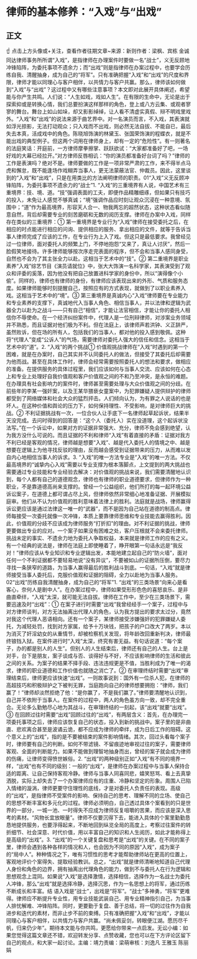 # 律师的基本修养：“入戏”与“出戏”
## 正文
☝ 点击上方头像或+关注，查看作者往期文章~来源：新则作者：梁枫、宾栋 金诚同达律师事务所所谓“入戏”，是指律师在办理案件时要做一名“战士”，义无反顾地冲锋陷阵，为委托事项不遗余力；而“出戏”则是指律师在办案过程中，也要学会历练自我、清醒抽身，成为自己的“将军”。只有准确把握“入戏”和“出戏”的尺度和界限，律师才能以同理心与客户相伴，以共情力与客户共赢。那么，律师该如何做到“入戏”与“出戏”？这过程中又有哪些注意事项？本文即对此展开具体阐述，希望能与你产生共鸣。人们说：“人生如戏，戏如人生”。在有限的生命中，无论是出于探索抑或是转换心情，我们总要扮演这样那样的角色，登上或八方云集、或观者寥寥的舞台。舞台上如山如垛，却又影影绰绰，让人看不清虚实真假、辩不明戏里戏外。“入戏”和“出戏”的说法来源于曲艺界中。对一名演员而言，不入戏，其表演就如浮光掠影，无法打动观众；只入戏而不出戏，则必然无法自拔、不能自已，最后失去本真，活成戏中的角色。陈晓旭饰演的林黛玉、张国荣饰演的程蝶衣，就是不能出戏的典型例子。但这两个词用在律师身上，却有一定的“危险性”。有一则著名的法庭笑话：开庭前，一方律师摩拳擦掌、跃跃欲试：“大家都准备好了吧，一场好戏的大幕已经拉开。”对方律师反唇相讥：“你的演员都准备好台词了吗？”律师的工作是表演吗？绝对不是。律师要做的工作是一项非常严肃的工作，来不得半点马虎和懈怠，既不能逢场作戏糊弄当事人，更无法蒙蔽法官、仲裁员。因此，这里谈到的“入戏”和“出戏”，只是在用类比的方法阐明律师的职责。01“入戏”义无反顾冲锋陷阵，为委托事项不遗余力的“战士”1. “入戏”的三重境界有人说，中国艺术有三重境界：技、境、道。“技”强调表面的工夫，即便作品精雕细琢，但如果只有技巧的投入，未免让人感觉不够真诚；“境”强调作品应时刻让观众沉浸在一种意境、氛围中；“道”作为最高境界，形容天人合一、物我两忘的超然状态，这种状态看似随意自然，背后却需要专业的刻苦磨砺和无数的阅历支撑。律师在办案中入戏，同样存在类似的三重境界：① 第一重境界是专业行为“入戏”律师在接受委托之后，在相应的时点能进行相应的问询、提供相应的服务、拿出相应的文件，就等于告诉当事人律师完成了应该的工作，在专业行为上入了戏。但这只是最低要求。我曾经见过一位律师，面对委托人的频繁上门，不停地抱怨“又来了，真让人讨厌”，然后一脸假笑地接待。许多律师能够按次序走完表面的程序，但不会和当事人感同身受，自然也不会为了其主张全力以赴。这相当于艺术中的“技”。② 第二重境界是职业素养“入戏”综艺节目《演员请就位》中，张大大饰演一名科学家，其表演受到了观众和评委的奚落，因为他没有把自己放置进科学家的身份中，所以“演得像个小偷”。同样的，律师也有律师的身份，有律师应该表现出来的外形、气质和服务态度。如果律师能够时刻提醒自己，按照应有的方式表现，就做到了以职业素养入戏。这相当于艺术中的“境”。③ 第三重境界是真诚内心“入戏”律师要在专业能力和专业素养的支撑下，真诚地代入当事人角色、相信当事人，并以法律和逻辑为武器全力以赴为之战斗——只有自己“相信”，才能让法官相信，才能让你的委托人相信你不辱使命。在一个经济纠纷案件中，代理人是一位刑辩律师，对涉案业务领域并不熟悉，而且证据对他们极为不利。但在法庭上，该律师声若洪钟、义正辞严，虽然败诉，但在场的所有人，包括我们的当事人，都对他的投入感到敬佩。这种将“代理人”变成“公诉人”的气场，需要律师对委托人强大的信任和信念。这相当于艺术中的“道”。2. “入戏”的两个挑战① 价值观挑战律师在“入戏”时遇到的第一个困难，就是在办案时，自己其实并不认同委托人的做法，但接受了其委托后却需要为他而战。甚至在具体工作时，律师会经常需要按照委托人的想法和要求，做相应的准备。在提供服务的具体过程里，我们应该如何与当事人交流、应该如何在心态上和专业上处理好自我价值观和客户价值观之间的不和乃至冲突，是永恒的难题。在办理具有社会影响力的案件时，律师甚至需要处理与大众价值观之间的分歧。在前些年的李某一强奸案，以及王某华猥亵女童案中，为犯罪嫌疑人提供辩护的律师都受到了网络媒体和社会大众的猛烈抨击。人们倾向认为，为有罪之人说话的也是坏人。在这种价值和舆论的压力下，如何保持理性、不受影响，是对律师巨大的挑战。② 不利证据挑战有一次，一位合伙人让手底下一名律师起草起诉状，结果半天没完成。去问时得到的回答是：“这个人（委托人）实在没道理，这个起诉状没法写。”在一个诉讼中，如果对方的证据非常强大、充分，律师不免会感到绝望，认为我方没什么可说的。而且证据的不利和律师“入戏”有着直接的矛盾：证据对我方不利已经是客观的情况，律师越是想要“入戏”、越是代入委托人的情境之中、越是想要在逻辑上为他寻找反驳的理由，反而越会感受到证据带来的压力，从而难以发自内心地相信当事人的诉求。3. “入戏”的唯一方法专业是“入戏”的唯一方法。不仅最高境界的“诚挚内心入戏”需要以专业支撑为根本落脚点，上文提到的两大挑战也需要通过专业技能和专业经验去解决：对价值观的挑战来说，我们需要清醒地认识到，每个人都有自己的道德观念，律师也有律师的职业道德要求，但律师作为一种职业，不是靠道德高尚来支撑的。曾经一个公益组织，他们所打的每一起环境公益诉讼案子，在道德上都可谓占尽上风，但律师依然非常细心地准备证据、开展模拟庭审。他们从不认为价值观的胜利意味着法律上的胜利。法庭就是战场，律师赢得诉讼更应该是通过法律这一唯一的“武器”，而不是因为自己站在道德的制高点。律师每接受一次委托就像一次冲锋，本质上要靠律师思维和专业技能去赢得胜利。因此，价值观的分歧不应该成为律师服务“打折扣”的理由。对不利证据的挑战，律师更要做出专业的应对。一个案子如果没有困难之处，客户压根就不会来委托律师。挑战未定的事实、不遗余力地为委托人争取权益，本来就是律师工作的应有之义。有一个经典的说法是，律师在法庭上即使睡着了，睁开眼第一句话永远是“我反对！”律师应该从专业知识和专业逻辑出发，本能地建立起自己的“防火墙”，面对任何一个不利证据都不要轻易地说“没有异议”，不要被如山的证据所压倒，要尽力寻找一条狭窄的道路，为当事人赢得最后的胜利战斗到底。一句话，“入戏”就是律师接受当事人委托后，克服价值观和证据的阻碍，全力以赴地为当事人服务。02“出戏”历练自我清醒抽身，成为自己的“将军”1. “出戏”的三类场景“向来心是看客心，奈何人是剧中人”。在办案过程中，律师如果受形形色色的喜怒哀乐、是非曲直牵绊，“入戏”太深，就可能无法自拔。律师在工作中，至少在三类场景下，需要迅速及时“出戏”：① 在案子进行时需要“出戏”我曾经经手一个案子，过程中与对方律师谈判，对方无法抽离出代理人的角色，认为我方提出的要求太过分，竟然对我这个代理人恶语相向。还有一个案子，某律师接受涉嫌强奸的犯罪嫌疑人委托，为减轻处罚，找到对方家属，给予十万块钱，把孩子的户口改大了两岁。本以为消灭了奸淫幼女的从重情节，却被检察机关发现，将年龄改回重新判决，律师最终锒铛入狱。在案件进行时“入戏”太深，终究有害无益。有句话说道：“每个案子，办的都是别人的人生”。但别人的人生结束后，律师还有自己的人生。台上是对手，台下是朋友，案子谈成与否、谈得好与不好，不应该影响律师的生活和彼此之间的关系。为案子的结果不择手段、违法违规更是不值，当胜利成为了唯一的渴求，律师的职业道德和工作价值也就随之消亡了。② 在审理终结时需要“出戏”审理结束后，律师更应该快速“出戏”。一则故事说到：国外有一位杀人犯，在律师的高超技巧和积极辩护之下被判无罪，当庭跑向自己的律师想要拥抱：“律师，我们赢了！”律师却淡然拒绝了他：“是你赢了，不是我们赢了。”律师要清醒地认识到，自己并不依附于当事人。在案件的过程中，两人的角色虽方向一致，却不完全重合。无论多么勤勉尽心地为其战斗，在审理终结的一刻起，该“出戏”就要“出戏”。③ 在回顾过往时需要“出戏”回顾过往的“出戏”，有两层含义：首先，在办理完一项委托事项之后，律师应该恢复自己的状态，投入到新的挑战中。案子里的是非曲直、悲欢离合甚至是波谲云诡，都不应成为律师的牵绊，成为日后工作的阻碍。这个意义上的“出戏”，指的是不要被结束的案件影响情绪。其次，回过头看每个案子时，律师要有自己的判断。如何不带滤镜、不留痕迹地审视过往的案子，需要律师客观、全面的判断能力。如果不能做到理智地抽身而出，曾经的案子就会成为律师的伤痛，让律师变得愤世嫉俗。2. “出戏”的两种级别正如“入戏”有不同的境界一样，“出戏”也有不同的级别：一般的“出戏”，是律师在办案过程中与当事人保持合适的距离、让自己保持客观冷静。律师与当事人同喜同悲，嬉笑怒骂、看上去真挚洒脱，实际上却失去了一个办案律师应有的庄重、冷静和坚定的形象。周围人已陷入情绪的漩涡，律师更要守住理性的底线，才是对委托人负责任的表现。高级的“出戏”，是指律师不受案件的影响、保持自己的思考、理解不同的立场、使自己的思想不断丰富和多元化的过程。律师必须明白，自己透过具体个案看到的只是世界的一部分，一城一池、一时得失不应成为律师反复咀嚼的苦果，而应该是深入思考的素材。“风物长宜放眼量”。律师不仅要沉得下去，能进入具体的个案里勤勤恳恳地提供服务，也要浮得起来，不断地回到纵览全局的高度上，考察过往案件的转折细节、社会深意、时代价值，用以丰富自己的知识和人生阅历，如此才能称得上是高级的“出戏”。3. “出戏”的一个关键复盘和思考是“出戏”的关键。在不同的案子里，律师会遇到各种各样的情况和人，也会因为不同的原因“入戏”，成为案子的“局中人”。种种情况之下，唯有习惯性的思考才能帮助律师站在更高的位置上，客观地评价个案得失、提取经验教训。总之，“出戏”就是律师清晰地知道自己代理人身份和角色的边界，拥有抽离出代理角色的能力，做到不与委托人在行为逻辑和思想观念上混同。如果说“入戏”是选择激情，选择相信，选择作为一名战士为委托人冲锋，那么“出戏”就是选择冷静，选择沉思，作为一名思想上的将军，通过历练不断成长和丰富。结 语入戏是“战士”，出戏是“将军”。“战士”多神勇，“将军”更难得。律师应不断提升专业性，用专业技能武装自己、用专业精神指引自己，为当事人排忧解难、冲锋陷阵。同时，更要勤于复盘、善于总结，将一切的过往作为自我进步和迭代的素材，而非止步不前的束缚。只有准确把握“入戏”和“出戏”，才能以同理心与客户相伴，以共情力与客户共赢。“尚未佩妥剑，转眼便江湖。愿历尽千帆，归来仍少年”。期待本文能与你共鸣，更愿给你带来一点启发。无讼小编：如果您觉得这篇文章还不错，欢迎转发分享、点赞收藏，您也可以在下方评论区留下自己的观点，和大家一起讨论。主编：靖力责编：梁萌审核：刘逸凡 王雅玉 陈丽娟